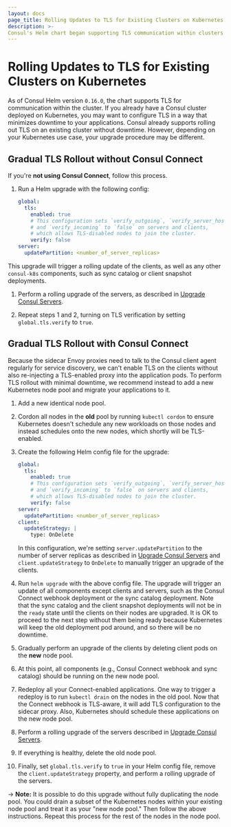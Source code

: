 ```yaml
---
layout: docs
page_title: Rolling Updates to TLS for Existing Clusters on Kubernetes
description: >-
Consul's Helm chart began supporting TLS communication within clusters in version 0.16.0. Follow the instructions to trigger rolling updates for consul-k8s without causing downtime.
---
```


# Rolling Updates to TLS for Existing Clusters on Kubernetes

As of Consul Helm version `0.16.0`, the chart supports TLS for communication
within the cluster. If you already have a Consul cluster deployed on Kubernetes,
you may want to configure TLS in a way that minimizes downtime to your applications.
Consul already supports rolling out TLS on an existing cluster without downtime.
However, depending on your Kubernetes use case, your upgrade procedure may be different.

## Gradual TLS Rollout without Consul Connect

If you're **not using Consul Connect**, follow this process.

1. Run a Helm upgrade with the following config:

   ```yaml
   global:
     tls:
       enabled: true
       # This configuration sets `verify_outgoing`, `verify_server_hostname`,
       # and `verify_incoming` to `false` on servers and clients,
       # which allows TLS-disabled nodes to join the cluster.
       verify: false
   server:
     updatePartition: <number_of_server_replicas>
   ```

This upgrade will trigger a rolling update of the clients, as well as any
other `consul-k8s` components, such as sync catalog or client snapshot deployments.

1. Perform a rolling upgrade of the servers, as described in
   [Upgrade Consul Servers](/docs/k8s/upgrade#upgrading-consul-servers).

1. Repeat steps 1 and 2, turning on TLS verification by setting `global.tls.verify`
   to `true`.

## Gradual TLS Rollout with Consul Connect

Because the sidecar Envoy proxies need to talk to the Consul client agent regularly
for service discovery, we can't enable TLS on the clients without also re-injecting a
TLS-enabled proxy into the application pods. To perform TLS rollout with minimal
downtime, we recommend instead to add a new Kubernetes node pool and migrate your
applications to it.

1. Add a new identical node pool.

1. Cordon all nodes in the **old** pool by running `kubectl cordon`
   to ensure Kubernetes doesn't schedule any new workloads on those nodes
   and instead schedules onto the new nodes, which shortly will be TLS-enabled.

1. Create the following Helm config file for the upgrade:

   ```yaml
   global:
     tls:
       enabled: true
       # This configuration sets `verify_outgoing`, `verify_server_hostname`,
       # and `verify_incoming` to `false` on servers and clients,
       # which allows TLS-disabled nodes to join the cluster.
       verify: false
   server:
     updatePartition: <number_of_server_replicas>
   client:
     updateStrategy: |
       type: OnDelete
   ```

   In this configuration, we're setting `server.updatePartition` to the number of
   server replicas as described in [Upgrade Consul Servers](/docs/k8s/upgrade#upgrading-consul-servers)
   and `client.updateStrategy` to `OnDelete` to manually trigger an upgrade of the clients.

1. Run `helm upgrade` with the above config file. The upgrade will trigger an update of all
   components except clients and servers, such as the Consul Connect webhook deployment
   or the sync catalog deployment. Note that the sync catalog and the client
   snapshot deployments will not be in the `ready` state until the clients on their
   nodes are upgraded. It is OK to proceed to the next step without them being ready
   because Kubernetes will keep the old deployment pod around, and so there will be no
   downtime.

1. Gradually perform an upgrade of the clients by deleting client pods on the **new** node
   pool.

1. At this point, all components (e.g., Consul Connect webhook and sync catalog) should be running
   on the new node pool.

1. Redeploy all your Connect-enabled applications.
   One way to trigger a redeploy is to run `kubectl drain` on the nodes in the old pool.
   Now that the Connect webhook is TLS-aware, it will add TLS configuration to
   the sidecar proxy. Also, Kubernetes should schedule these applications on the new node pool.

1. Perform a rolling upgrade of the servers described in
   [Upgrade Consul Servers](/docs/k8s/upgrade#upgrading-consul-servers).

1. If everything is healthy, delete the old node pool.

1. Finally, set `global.tls.verify` to `true` in your Helm config file, remove the
   `client.updateStrategy` property, and perform a rolling upgrade of the servers.

-> **Note:** It is possible to do this upgrade without fully duplicating the node pool.
You could drain a subset of the Kubernetes nodes within your existing node pool and treat it
as your "new node pool." Then follow the above instructions. Repeat this process for the rest
of the nodes in the node pool.
